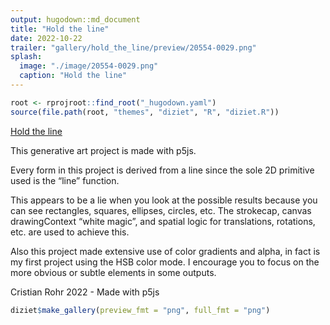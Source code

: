 ```yaml
---
output: hugodown::md_document
title: "Hold the line"
date: 2022-10-22
trailer: "gallery/hold_the_line/preview/20554-0029.png"
splash:
  image: "./image/20554-0029.png"
  caption: "Hold the line"
---
```


```r
root <- rprojroot::find_root("_hugodown.yaml")
source(file.path(root, "themes", "diziet", "R", "diziet.R"))
```

<div>
[Hold the line](https://www.fxhash.xyz/generative/20554)

This generative art project is made with p5js.

Every form in this project is derived from a line since the sole 2D primitive used is the "line" function.

This appears to be a lie when you look at the possible results because you can see rectangles, squares, ellipses, circles, etc. The strokecap, canvas drawingContext "white magic", and spatial logic for translations, rotations, etc. are used to achieve this.

Also this project made extensive use of color gradients and alpha, in fact is my first project using the HSB color mode. I encourage you to focus on the more obvious or subtle elements in some outputs.

Cristian Rohr 2022 - Made with p5js

</div>

```r
diziet$make_gallery(preview_fmt = "png", full_fmt = "png")
```
